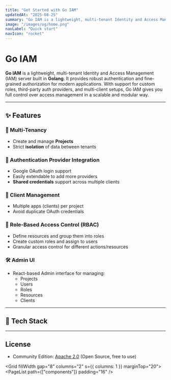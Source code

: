 ```yaml
---
title: "Get Started with Go IAM"
updatedAt: "2025-08-25"
summary: "Go IAM is a lightweight, multi-tenant Identity and Access Management (IAM) server built in Golang."
image: "/images/og/home.png"
navLabel: "Quick start"
navIcon: "rocket"
---
```


# Go IAM

**Go IAM** is a lightweight, multi-tenant Identity and Access Management (IAM) server built in **Golang**. It provides robust authentication and fine-grained authorization for modern applications. With support for custom roles, third-party auth providers, and multi-client setups, Go IAM gives you full control over access management in a scalable and modular way.

---

## ✨ Features

### 🔀 Multi-Tenancy

- Create and manage **Projects**
- Strict **isolation** of data between tenants

### 🔐 Authentication Provider Integration

- Google OAuth login support
- Easily extendable to add more providers
- **Shared credentials** support across multiple clients

### 🧩 Client Management

- Multiple apps (clients) per project
- Avoid duplicate OAuth credentials

### 🧱 Role-Based Access Control (RBAC)

- Define resources and group them into roles
- Create custom roles and assign to users
- Granular access control for different actions/resources

### 🛠️ Admin UI

- React-based Admin interface for managing:
  - Projects
  - Users
  - Roles
  - Resources
  - Clients

---

## 🧰 Tech Stack

<Table
  data={{
    headers: [
      { content: "Component", key: "component", sortable: true },
      { content: "Tech", key: "tech", sortable: true },
    ],
    rows: [
      ["Backend", "Golang"],
      ["Database", "MongoDB"],
      ["Caching (opt)", "Redis"],
      ["Frontend", "React + Vite (PNPM)"],
    ],
  }}
/>

---

## License

- Community Edition: [Apache 2.0](https://github.com/melvinodsa/go-iam/blob/main/LICENSE) (Open Source, free to use)

<Grid fillWidth gap="8" columns="2" s={{ columns: 1 }} marginTop="20">
  <PageList path={["components"]} padding="16" />
</Grid>
